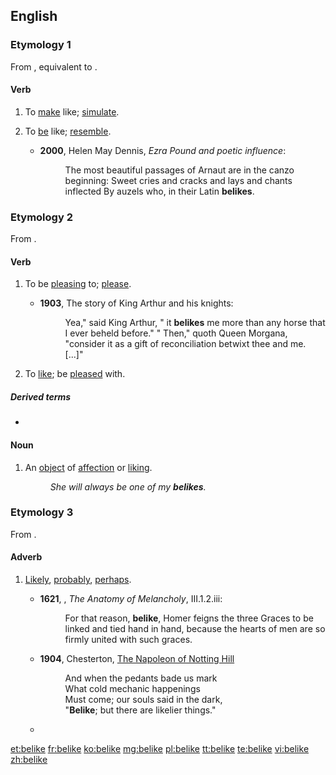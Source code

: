 ==English==

===Etymology 1===
From {{etyl|enm}} {{term|beliken||to simulate, feign|lang=enm}}, equivalent to {{prefix|be|like}}.

====Verb====
{{en-verb|belik|ing}}

# {{transitive}} To [[make]] like; [[simulate]].
# {{transitive}} To [[be]] like; [[resemble]].
#* '''2000''', Helen May Dennis, ''Ezra Pound and poetic influence'':
#*: The most beautiful passages of Arnaut are in the canzo beginning: Sweet cries and cracks and lays and chants inflected By auzels who, in their Latin '''belikes'''. 

===Etymology 2===
From {{prefix|be|like}}.

====Verb====
{{en-verb|belik|ing}}

# {{impersonal}} To be [[pleasing]] to; [[please]].
#* '''1903''', The story of King Arthur and his knights:
#*: Yea," said King Arthur, " it '''belikes''' me more than any horse that I ever beheld before." " Then," quoth Queen Morgana, "consider it as a gift of reconciliation betwixt thee and me. [...]"
# {{transitive}} To [[like]]; be [[pleased]] with.

=====Derived terms=====
* {{l|en|beliked}}

====Noun====
{{en-noun}}

# An [[object]] of [[affection]] or [[liking]].
#: ''She will always be one of my '''belikes'''.''

===Etymology 3===
From {{prefix|be|like}}.

====Adverb====
{{en-adv|-}}

# {{archaic|or|dialectal|Northern England}} [[likely|Likely]], [[probably]], [[perhaps]].
#* '''1621''', {{w|Robert Burton (scholar)|Robert Burton}}, ''The Anatomy of Melancholy'', III.1.2.iii:
#*: For that reason, '''belike''', Homer feigns the three Graces to be linked and tied hand in hand, because the hearts of men are so firmly united with such graces.
#*'''1904''', Chesterton, [[s:The Napoleon of Notting Hill|The Napoleon of Notting Hill]]
#*:And when the pedants bade us mark
#*:What cold mechanic happenings
#*:Must come; our souls said in the dark,
#*:"'''Belike'''; but there are likelier things."
#* {{quote-book
|year=1991
|year_published=
|edition=
|editor=
|author=Roger Zelazny & Robert Sheckley
|title=Bring Me the Head of Prince Charming
|chapter=
|url=http://books.google.com/books?ei=pFkWT9zfO8altwfcubzhAg&id=V0GtFFhDUvIC&dq=Bring+Me+the+Head+of+Prince+Charming&q=eftsoons#search_anchor
|genre=
|publisher=Bantam Books, New York 
|isbn=
|page=205
|passage=Princess Scarlet fanned herself with the Chinese fan that Supply had provided and, turning to Achmed Ali, said in formal tones, "'''Belike''', sir, I've not seen thy match for overall all-in dancing eftsoons.
}}

[[et:belike]]
[[fr:belike]]
[[ko:belike]]
[[mg:belike]]
[[pl:belike]]
[[tt:belike]]
[[te:belike]]
[[vi:belike]]
[[zh:belike]]